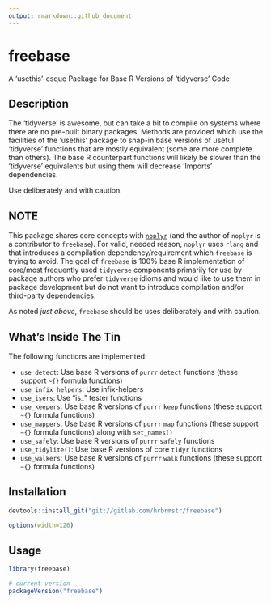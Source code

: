 ```yaml
---
output: rmarkdown::github_document
---
```


# freebase

A 'usethis'-esque Package for Base R Versions of 'tidyverse' Code

## Description

The 'tidyverse' is awesome, but can take a bit to compile on systems
where there are no pre-built binary packages. Methods are provided which use
the facilities of the 'usethis' package to snap-in base versions of useful
'tidyverse' functions that are mostly equivalent (some are more complete
than others). The base R counterpart functions will likely be slower than
the 'tidyverse' equivalents but using them will decrease 'Imports' 
dependencies. 

Use deliberately and with caution.
    
## NOTE

This package shares core concepts with [`noplyr`](https://github.com/yonicd/noplyr) (and the author of `noplyr` is a contributor to `freebase`). For valid, needed reason, `noplyr` uses `rlang` and that introduces a compilation dependency/requirement which `freebase` is trying to avoid. The goal of `freebase` is 100% base R implementation of core/most frequently used `tidyverse` components primarily for use by package authors who prefer `tidyverse` idioms and would like to use them in package development but do not want to introduce compilation and/or third-party dependencies.

As noted _just above_, `freebase` should be uses deliberately and with caution.

## What's Inside The Tin

The following functions are implemented:

- `use_detect`:	Use base R versions of `purrr` `detect` functions (these support `~{}` formula functions)
- `use_infix_helpers`: Use infix-helpers
- `use_isers`: Use "is_" tester functions
- `use_keepers`: Use base R versions of `purrr` `keep` functions (these support `~{}` formula functions)
- `use_mappers`: Use base R versions of `purrr` `map` functions (these support `~{}` formula functions) along with `set_names()`
- `use_safely`:	Use base R versions of `purrr` `safely` functions
- `use_tidylite()`: Use base R versions of core `tidyr` functions
- `use_walkers`: Use base R versions of `purrr` `walk` functions (these support `~{}` formula functions)

## Installation

```r
devtools::install_git("git://gitlab.com/hrbrmstr/freebase")
```

```r
options(width=120)
```

## Usage

```r
library(freebase)

# current version
packageVersion("freebase")

```
